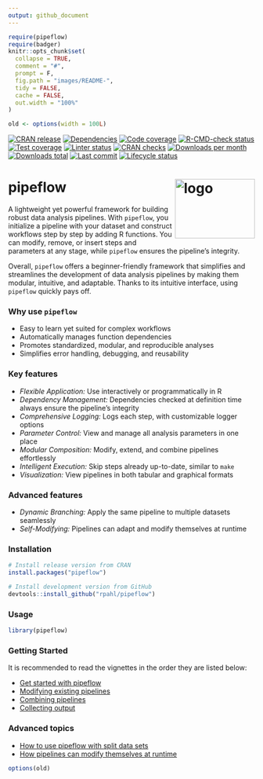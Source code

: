 ```yaml
---
output: github_document
---
```


<!-- README.md is generated from README.Rmd. Please edit that file -->

```r
require(pipeflow)
require(badger)
knitr::opts_chunk$set(
  collapse = TRUE,
  comment = "#",
  prompt = F,
  fig.path = "images/README-",
  tidy = FALSE,
  cache = FALSE,
  out.width = "100%"
)

old <- options(width = 100L)
```

<!-- badges: start -->

[![CRAN release](https://www.r-pkg.org/badges/version/pipeflow)](https://cran.r-project.org/package=pipeflow)
[![Dependencies](https://tinyverse.netlify.app/badge/pipeflow)](https://CRAN.R-project.org/package=pipeflow)
[![Code coverage](https://codecov.io/gh/rpahl/pipeflow/branch/main/graph/badge.svg)](https://app.codecov.io/gh/rpahl/pipeflow)
[![R-CMD-check status](https://github.com/rpahl/pipeflow/workflows/R-CMD-check/badge.svg)](https://github.com/rpahl/pipeflow/actions)
[![Test coverage](https://github.com/rpahl/pipeflow/workflows/test-coverage/badge.svg)](https://github.com/rpahl/pipeflow/actions)
[![Linter status](https://github.com/rpahl/pipeflow/workflows/lint/badge.svg)](https://github.com/rpahl/pipeflow/actions)
[![CRAN checks](https://badges.cranchecks.info/summary/pipeflow.svg)](https://cran.r-project.org/web/checks/check_results_pipeflow.html)
[![Downloads per month](https://cranlogs.r-pkg.org/badges/last-month/pipeflow)](https://cran.r-project.org/package=pipeflow)
[![Downloads total](https://cranlogs.r-pkg.org/badges/grand-total/pipeflow)](https://cran.r-project.org/package=pipeflow)
[![Last commit](https://img.shields.io/github/last-commit/rpahl/pipeflow.svg)](https://github.com/rpahl/pipeflow/commits/main)
[![Lifecycle status](https://img.shields.io/badge/lifecycle-experimental-orange.svg)](https://lifecycle.r-lib.org/articles/stages.html#experimental)

<!-- badges: end -->

# pipeflow <img src="man/figures/logo.png" alt="logo" align="right" width="163" height="121"/>

A lightweight yet powerful framework for building robust data
analysis pipelines. With `pipeflow`, you initialize a pipeline with your
dataset and construct workflows step by step by adding R functions.
You can modify, remove, or insert steps and parameters at any stage,
while `pipeflow` ensures the pipeline's integrity.

Overall, `pipeflow` offers a beginner-friendly framework that simplifies
and streamlines the development of data analysis pipelines by making
them modular, intuitive, and adaptable.
Thanks to its intuitive interface, using `pipeflow` quickly pays off.


### Why use `pipeflow`

* Easy to learn yet suited for complex workflows
* Automatically manages function dependencies
* Promotes standardized, modular, and reproducible analyses
* Simplifies error handling, debugging, and reusability


### Key features

* *Flexible Application:* Use interactively or programmatically in R
* *Dependency Management:* Dependencies checked at definition time always
   ensure the pipeline's integrity
* *Comprehensive Logging:* Logs each step, with customizable logger options
* *Parameter Control:* View and manage all analysis parameters in one place
* *Modular Composition:* Modify, extend, and combine pipelines effortlessly
* *Intelligent Execution:* Skip steps already up-to-date, similar to `make`
* *Visualization:* View pipelines in both tabular and graphical formats

### Advanced features

* *Dynamic Branching:* Apply the same pipeline to multiple datasets seamlessly
* *Self-Modifying:* Pipelines can adapt and modify themselves at runtime


### Installation

```r
# Install release version from CRAN
install.packages("pipeflow")

# Install development version from GitHub
devtools::install_github("rpahl/pipeflow")
```


### Usage

```r
library(pipeflow)
```

### Getting Started

It is recommended to read the vignettes in the order they are listed below:

* [Get started with pipeflow](https://rpahl.github.io/pipeflow/articles/v01-get-started.html)
* [Modifying existing pipelines](https://rpahl.github.io/pipeflow/articles/v02-modify-pipeline.html)
* [Combining pipelines](https://rpahl.github.io/pipeflow/articles/v03-combine-pipelines.html)
* [Collecting output](https://rpahl.github.io/pipeflow/articles/v04-collect-output.html)


### Advanced topics

* [How to use pipeflow with split data sets](https://rpahl.github.io/pipeflow/articles/v05-split-and-combine.html)
* [How pipelines can modify themselves at runtime](https://rpahl.github.io/pipeflow/articles/v06-self-modify-pipeline.html)


```r
options(old)
```